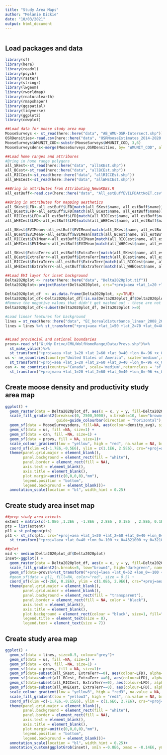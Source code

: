 ---
title: "Study Area Maps"
author: "Melanie Dickie"
date: "10/03/2021"
output: html_document
---

```{r render, eval=FALSE, message=FALSE, warning=FALSE, include=FALSE, results='hide'}
```

## Load packages and data

```{r message=FALSE, warning=FALSE}

library(sf)
library(here)
library(readxl)
library(psych)
library(raster)
library(stringr)
library(lwgeom)
library(rworldmap)
library(rnaturalearth)
library(rmapshaper)
library(ggspatial)
library(tidyverse)
library(ggplot2)
library(cowplot)

##Load data for moose study area map
MooseSurveys <- st_read(here::here("data", "AB_WMU-OSR-Intersect.shp"))
OSRDensities<-read.csv(here::here("data", "OSRMooseEstimates_2014-2020.csv"))
MooseSurveys$WMUNIT_COD<-substr(MooseSurveys$WMUNIT_COD, 3,6)
MooseSurveysdens<-merge(MooseSurveys,OSRDensities, by= "WMUNIT_COD", all.x=TRUE) 

##Load home ranges and attribures
#Bring in home range polygons
all_SKest<-st_read(here::here("data", "allSKEst.shp"))
all_BCest<-st_read(here::here("data", "allBCEst.shp"))
all_RICCest<-st_read(here::here("data", "allRICCEst.shp"))
all_WHECest<-st_read(here::here("data", "allWHECEst.shp"))

##Bring in attributes from Attributing_NewaKDEs.R
all_estBuff<-read.csv(here::here("data", "All_estBuffEVILFDAttNoET.csv"))

##Bring in attributes for mapping aesthetics
all_SKest$LFD<-all_estBuff$LFD[match(all_SKest$name, all_estBuff$name)]
all_BCest$LFD<-all_estBuff$LFD[match(all_BCest$name, all_estBuff$name)]
all_RICCest$LFD<-all_estBuff$LFD[match(all_RICCest$name, all_estBuff$name)]
all_WHECest$LFD<-all_estBuff$LFD[match(all_WHECest$name, all_estBuff$name)]

all_SKest$EVIMean<-all_estBuff$EVIMean[match(all_SKest$name, all_estBuff$name)]
all_BCest$EVIMean<-all_estBuff$EVIMean[match(all_BCest$name, all_estBuff$name)]
all_RICCest$EVIMean<-all_estBuff$EVIMean[match(all_RICCest$name, all_estBuff$name)]
all_WHECest$EVIMean<-all_estBuff$EVIMean[match(all_WHECest$name, all_estBuff$name)]

all_SKest$ExtraTerr<-all_estBuff$ExtraTerr[match(all_SKest$name, all_estBuff$name)]
all_BCest$ExtraTerr<-all_estBuff$ExtraTerr[match(all_BCest$name, all_estBuff$name)]
all_RICCest$ExtraTerr<-all_estBuff$ExtraTerr[match(all_RICCest$name, all_estBuff$name)]
all_WHECest$ExtraTerr<-all_estBuff$ExtraTerr[match(all_WHECest$name, all_estBuff$name)]

##Load EVI layer for inset background
Delta2020plot <- raster(here::here("data", "Delta2020plot.tif"))
Delta2020plot<-projectRaster(Delta2020plot, crs="+proj=aea +lat_1=20 +lat_2=60 +lat_0=40 +lon_0=-96 +x_0=0 +y_0=0 +datum=NAD83 +units=m +no_defs", res=5000)

Delta2020plot_df  <- as.data.frame(Delta2020plot, xy=TRUE)
Delta2020plot_df<-Delta2020plot_df[!is.na(Delta2020plot_df$Delta2020plot),]
#Remove the negative values that didn't get masked out - these are not plausible
Delta2020plot_df<-subset(Delta2020plot_df, Delta2020plot >=0)

#Load linear features for background
lines = st_read(here::here("data", "EC_borealdisturbance_linear_2008_2010_FINAL_ALBERS.shp"))
lines = lines %>% st_transform("+proj=aea +lat_1=50 +lat_2=70 +lat_0=40 +lon_0=-96 +x_0=0 +y_0=0 +ellps=GRS80 +datum=NAD83 +units=m +no_defs")


##Load provincial and national boundaries
provs<-read_sf("G:/My Drive/CMU/WolfHomeRange/Data/Provs.shp")%>%
  st_make_valid()%>%
  st_transform("+proj=aea +lat_1=20 +lat_2=60 +lat_0=40 +lon_0=-96 +x_0=0 +y_0=0 +datum=NAD83 +units=m +no_defs")
us <- ne_countries(country="United States of America", scale='medium',returnclass = 'sf')%>%
  st_transform("+proj=aea +lat_1=20 +lat_2=60 +lat_0=40 +lon_0=-96 +x_0=0 +y_0=0 +datum=NAD83 +units=m +no_defs")
can <- ne_countries(country="Canada", scale='medium',returnclass = 'sf')%>%
  st_transform("+proj=aea +lat_1=20 +lat_2=60 +lat_0=40 +lon_0=-96 +x_0=0 +y_0=0 +datum=NAD83 +units=m +no_defs")

```

## Create moose density and productivity study area map

```{r message=FALSE, warning=FALSE}
ggplot() +
  geom_raster(data = Delta2020plot_df, aes(x = x, y = y, fill=Delta2020plot))+
  scale_fill_gradient2(breaks=c(0, 2500,5000), n.breaks=10, low="brown4", mid="lightgrey", high="darkgreen",
                       guide=guide_colourbar(direction = "horizontal"), name = "delta EVI")+
  geom_sf(data = MooseSurveysdens, fill=NA, aes(colour=density_avg), size=1.5)+
  geom_sf(data = us, fill =NA, size=1) +
  geom_sf(data = can, fill =NA, size=1) +
  geom_sf(data = provs, fill = NA, size=1)+
  scale_colour_gradient(low = "yellow", high = "red", na.value = NA, breaks=c(0, 0.3,0.5), guide = guide_colourbar(direction = "horizontal"), name = expression(paste("Moose Density (/", km^2, ")")))+
  coord_sf(xlim =c(-1.7E6,-0.5E6), ylim = c(1.1E6, 2.5E6), crs="+proj=aea +lat_1=20 +lat_2=60 +lat_0=40 +lon_0=-96 +x_0=0 +y_0=0 +datum=NAD83 +units=m +no_defs") +
  theme(panel.grid.major = element_blank(),
        panel.background = element_rect(fill = "white"), 
        panel.border = element_rect(fill = NA),
        axis.text = element_blank(),
        axis.title = element_blank(),
        plot.margin=unit(c(0,0,0,0),"mm"),
        legend.position = "bottom",
        legend.background = element_blank())+
  annotation_scale(location = "bl", width_hint = 0.25)

```

## Create study area inset map

```{r message=FALSE, warning=FALSE}

##prep study area extents
extent = matrix(c(-1.8E6 ,1.2E6 , -1.8E6 , 2.8E6 , 0.1E6  , 2.8E6, 0.1E6 ,1.2E6 , -1.8E6 ,1.2E6 ),ncol=2, byrow=TRUE)
pts = list(extent)
pl1 = st_polygon(pts)
pl1 <- st_sfc(pl1, crs="+proj=aea +lat_1=20 +lat_2=60 +lat_0=40 +lon_0=-96 +x_0=0 +y_0=0 +datum=NAD83 +units=m +no_defs")%>%
  st_transform("+proj=laea +lat_0=40 +lon_0=-100 +x_0=4321000 +y_0=3210000 +ellps=GRS80 +units=m +no_defs")

##plot
mid <- median(Delta2020plot_df$Delta2020plot)
inset<-ggplot() +
  geom_raster(data = Delta2020plot_df, aes(x = x, y = y, fill=Delta2020plot))+
  scale_fill_gradient2(n.breaks=5, low="brown4", high="darkgreen", name = "delta EVI")+
  geom_sf(data=provs%>%st_transform("+proj=laea +lat_0=52 +lon_0=-100 +x_0=4321000 +y_0=3210000 +ellps=GRS80 +units=m +no_defs"), fill = "transparent", size=0.75)+
  #geom_sf(data = pl1, fill=NA, color="red", size = 0.5) +
  coord_sf(xlim =c(-2E6, 0.2E6), ylim = c(1.0E6, 2.9E6), crs="+proj=aea +lat_1=20 +lat_2=60 +lat_0=40 +lon_0=-96 +x_0=0 +y_0=0 +datum=NAD83 +units=m +no_defs") +
  theme(panel.grid.major = element_blank(),
        panel.grid.minor = element_blank(),
        panel.background = element_rect(fill = "transparent"),
        panel.border = element_rect(fill = NA, color = "black"),
        axis.text = element_blank(),
        axis.title = element_blank(),
        plot.background = element_rect(colour = "black", size=1, fill="white"),
        legend.title = element_text(size = 8),
        legend.text = element_text(size = 7))
```

## Create study area map
```{r message=FALSE, warning=FALSE}
ggplot() +
  geom_sf(data = lines, size=0.5, colour="grey")+
  geom_sf(data = us, fill =NA, size=1) +
  geom_sf(data = can, fill =NA, size=1) +
  geom_sf(data = provs, fill = NA, size=1)+
  geom_sf(data=subset(all_SKest, ExtraTerr==0), aes(colour=LFD), alpha=1/2, size=1)+
  geom_sf(data=subset(all_BCest, ExtraTerr ==0), aes(colour=LFD), alpha=1/2, size=1)+
  geom_sf(data=subset(all_RICCest, ExtraTerr==0), aes(colour=LFD), alpha=1/2, size=1)+
  geom_sf(data=subset(all_WHECest, ExtraTerr==0), aes(colour=LFD), alpha=1/2, size=1)+
  scale_colour_gradient(low = "yellow3", high = "red3", na.value = NA, breaks=c(0, 0.3,0.5), guide = guide_colourbar(direction = "horizontal"), name = expression(paste("Linear Feature Density (km/", km^2, ")")))+
  scale_fill_gradient(low = "yellow3", high = "red3", na.value = NA, breaks=c(0, 0.3,0.5), guide = guide_colourbar(direction = "horizontal"), name = expression(paste("Linear Feature Density (km/", km^2, ")")))+
  coord_sf(xlim =c(-1.7E6,-0.15E6), ylim = c(1.6E6, 2.7E6), crs="+proj=aea +lat_1=20 +lat_2=60 +lat_0=40 +lon_0=-96 +x_0=0 +y_0=0 +datum=NAD83 +units=m +no_defs") +
  theme(panel.grid.major = element_blank(),
        panel.background = element_rect(fill = "white"), 
        panel.border = element_rect(fill = NA),
        axis.text = element_blank(),
        axis.title = element_blank(),
        plot.margin=unit(c(0,0,0,0),"mm"),
        legend.position = "bottom",
        legend.background = element_blank())+
  annotation_scale(location = "bl", width_hint = 0.25)+
  annotation_custom(ggplotGrob(inset), xmin =-0.8E6, xmax = -0.14E6, ymin = 2.0E6, ymax = 3.1E6)
```
